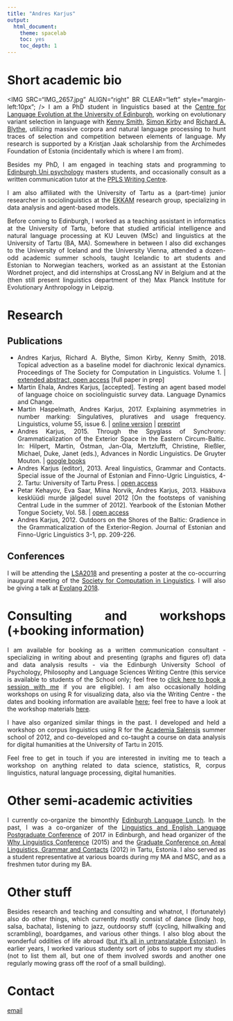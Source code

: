 ```yaml
---
title: "Andres Karjus"
output: 
  html_document: 
    theme: spacelab
    toc: yes
    toc_depth: 1
---
```


<style>
body {
text-align: justify}
</style>

# Short academic bio

<IMG SRC="IMG_2657.jpg" ALIGN="right" BR CLEAR="left" style="margin-left:10px"; /> 
I am a PhD student in linguistics based at the [Centre for Language Evolution at the University of Edinburgh](http://www.lel.ed.ac.uk/cle/), working on evolutionary variant selection in language with [Kenny Smith](http://www.lel.ed.ac.uk/~kenny), [Simon Kirby](http://www.lel.ed.ac.uk/~simon) and [Richard A. Blythe](http://www2.ph.ed.ac.uk/~rblythe3/), utilizing massive corpora and natural language processing to hunt traces of selection and competition between elements of language. My research is supported by a Kristjan Jaak scholarship from the Archimedes Foundation of Estonia (incidentally which is where I am from). 

Besides my PhD, I am engaged in teaching stats and programming to [Edinburgh Uni psychology](https://www.ed.ac.uk/ppls/psychology) masters students, and occasionally consult as a written communication tutor at the [PPLS Writing Centre](http://writingcentre.ppls.ed.ac.uk/). 

I am also affiliated with the University of Tartu as a (part-time) junior researcher in sociolinguistics at the [EKKAM](http://ekkam.ut.ee/en/) research group, specializing in data analysis and agent-based models.

Before coming to Edinburgh, I worked as a teaching assistant in informatics at the University of Tartu, before that studied artificial intelligence and natural language processing at KU Leuven (MSc) and linguistics at the University of Tartu (BA, MA). Somewhere in between I also did exchanges to the University of Iceland and the University Vienna, attended a dozen-odd academic summer schools, taught Icelandic to art students and Estonian to Norwegian teachers, worked as an assistant at the Estonian Wordnet project, and did internships at CrossLang NV in Belgium and at the (then still present linguistics department of the) Max Planck Institute for Evolutionary Anthropology in Leipzig.

# Research

## Publications

* Andres Karjus, Richard A. Blythe, Simon Kirby, Kenny Smith, 2018. Topical advection as a baseline model for diachronic lexical dynamics. Proceedings of The Society for Computation in Linguistics. Volume 1. | [extended abstract, open access](http://scholarworks.umass.edu/scil/) [full paper in prep]
* Martin Ehala, Andres Karjus, [accepted]. Testing an agent based model of language choice on sociolinguistic survey data. Language Dynamics and Change.
*	Martin Haspelmath, Andres Karjus, 2017. Explaining asymmetries in number marking: Singulatives, pluratives and usage frequency. Linguistics, volume 55, issue 6. | [online version](https://www.degruyter.com/view/j/ling.2017.55.issue-6/ling-2017-0026/ling-2017-0026.xml)  | [preprint](https://www.academia.edu/25032500/Explaining_asymmetries_in_number_marking_Singulatives_pluratives_and_usage_frequency)
*	Andres Karjus, 2015. Through the Spyglass of Synchrony: Grammaticalization of the Exterior Space in the Eastern Circum-Baltic. In: Hilpert, Martin, Östman, Jan-Ola, Mertzlufft, Christine, Rießler, Michael, Duke, Janet (eds.), Advances in Nordic Linguistics. De Gruyter Mouton.
| [google books](https://books.google.ee/books?id=BPheCAAAQBAJ)
*	Andres Karjus (editor), 2013. Areal linguistics, Grammar and Contacts. Special issue of the Journal of Estonian and Finno-Ugric Linguistics, 4-2. Tartu: University of Tartu Press. 
| [open access](http://jeful.ut.ee/index.php/JEFUL/issue/view/2013.4.2)
* Petar Kehayov, Eva Saar, Miina Norvik, Andres Karjus, 2013. Hääbuva kesklüüdi murde jälgedel suvel 2012 [On the footsteps of vanishing Central Lude in the summer of 2012]. Yearbook of the Estonian Mother Tongue Society, Vol. 58. | [open access](http://www.kirj.ee/public/ESA/2012/esa_58-2012-58-101.indd.pdf)
*	Andres Karjus, 2012. Outdoors on the Shores of the Baltic: Gradience in the Grammaticalization of the Exterior-Region. Journal of Estonian and Finno-Ugric Linguistics 3-1, pp. 209-226.

## Conferences

I will be attending the [LSA2018](https://www.linguisticsociety.org/event/lsa-2018-annual-meeting) and presenting a poster at the co-occurring inaugural meeting of the [Society for Computation in Linguistics](https://blogs.umass.edu/scil/scil-2018/). I will also be giving a talk at [Evolang 2018](http://evolang.cles.umk.pl).

# Consulting and workshops (+booking information)

I am available for booking as a written communication consultant - specializing in writing about and presenting (graphs and figures of) data and data analysis results - via the Edinburgh University School of Psychology, Philosophy and Language Sciences Writing Centre (this service is available to students of the School only; feel free to [click here to book a session with me](http://writingcentre.ppls.ed.ac.uk/appointments/) if you are eligible). I am also occasionally holding workshops on using R for visualizing data, also via the Writing Centre - the dates and booking information are available [here](http://writingcentre.ppls.ed.ac.uk/workshops/); feel free to have a look at the workshop materials [here](https://andreskarjus.github.io/artofthefigure/).

I have also organized similar things in the past. I developed and held a workshop on corpus linguistics using R for the [Academia Salensis](http://academiasalensis.org) summer school of 2012, and co-developed and co-taught a course on data analysis for digital humanities at the University of Tartu in 2015. 

Feel free to get in touch if you are interested in inviting me to teach a workshop on anything related to data science, statistics, R, corpus linguistics, natural language processing, digital humanities.

# Other semi-academic activities

I currently co-organize the bimonthly [Edinburgh Language Lunch](http://groups.inf.ed.ac.uk/langlunch/). In the past, I was a co-organizer of the [Linguistics and English Language Postgraduate Conference](http://www.lel.ed.ac.uk/~pgc/) of 2017 in Edinburgh, and head organizer of the [Why Linguistics Conference](http://whylinguistics.ut.ee) (2015) and the [Graduate Conference on Areal Linguistics, Grammar and Contacts](http://arealling.ut.ee) (2012) in Tartu, Estonia. I also served as a student representative at various boards during my MA and MSC, and as a freshmen tutor during my BA.


# Other stuff

Besides research and teaching and consulting and whatnot, I (fortunately) also do other things, which currently mostly consist of dance (lindy hop, salsa, bachata), listening to jazz, outdoorsy stuff (cycling, hillwalking and scrambling), boardgames, and various other things. I also blog about the wonderful oddities of life abroad ([but it's all in untranslatable Estonian](http://postkaartkaledooniast.blogspot.com)). In earlier years, I worked various studenty sort of jobs to support my studies (not to list them all, but one of them involved swords and another one regularly mowing grass off the roof of a small building).

# Contact

<a href="mailto:akarjus {at} sms.ed.ac.uk">email</a>

<br>
<br>
<br>



